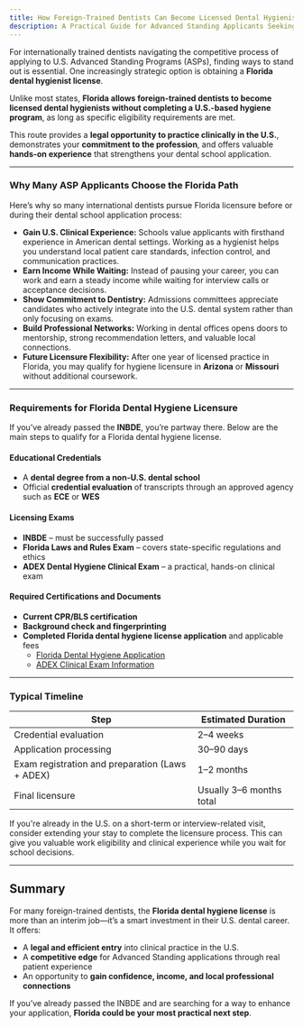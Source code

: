```yaml
---
title: How Foreign-Trained Dentists Can Become Licensed Dental Hygienists
description: A Practical Guide for Advanced Standing Applicants Seeking U.S. Clinical Experience Through Florida Dental Hygiene Licensure
---
```


For internationally trained dentists navigating the competitive process of applying to U.S. Advanced Standing Programs (ASPs), finding ways to stand out is essential. One increasingly strategic option is obtaining a **Florida dental hygienist license**.

Unlike most states, **Florida allows foreign-trained dentists to become licensed dental hygienists without completing a U.S.-based hygiene program**, as long as specific eligibility requirements are met.

This route provides a **legal opportunity to practice clinically in the U.S.**, demonstrates your **commitment to the profession**, and offers valuable **hands-on experience** that strengthens your dental school application.

---

### Why Many ASP Applicants Choose the Florida Path

Here’s why so many international dentists pursue Florida licensure before or during their dental school application process:

- **Gain U.S. Clinical Experience:** Schools value applicants with firsthand experience in American dental settings. Working as a hygienist helps you understand local patient care standards, infection control, and communication practices.
- **Earn Income While Waiting:** Instead of pausing your career, you can work and earn a steady income while waiting for interview calls or acceptance decisions.
- **Show Commitment to Dentistry:** Admissions committees appreciate candidates who actively integrate into the U.S. dental system rather than only focusing on exams.
- **Build Professional Networks:** Working in dental offices opens doors to mentorship, strong recommendation letters, and valuable local connections.
- **Future Licensure Flexibility:** After one year of licensed practice in Florida, you may qualify for hygiene licensure in **Arizona** or **Missouri** without additional coursework.

---

### Requirements for Florida Dental Hygiene Licensure

If you’ve already passed the **INBDE**, you’re partway there. Below are the main steps to qualify for a Florida dental hygiene license.

#### Educational Credentials

- A **dental degree from a non-U.S. dental school**
- Official **credential evaluation** of transcripts through an approved agency such as **ECE** or **WES**

#### Licensing Exams

- **INBDE** – must be successfully passed
- **Florida Laws and Rules Exam** – covers state-specific regulations and ethics
- **ADEX Dental Hygiene Clinical Exam** – a practical, hands-on clinical exam

#### Required Certifications and Documents

- **Current CPR/BLS certification**
- **Background check and fingerprinting**
- **Completed Florida dental hygiene license application** and applicable fees
  - [Florida Dental Hygiene Application]({{states.florida.dentalHygieneApp}})
  - [ADEX Clinical Exam Information](https://adextesting.org/)

---

### Typical Timeline

| Step                                            | Estimated Duration       |
| ----------------------------------------------- | ------------------------ |
| Credential evaluation                           | 2–4 weeks                |
| Application processing                          | 30–90 days               |
| Exam registration and preparation (Laws + ADEX) | 1–2 months               |
| Final licensure                                 | Usually 3–6 months total |

<Aside>
  If you're already in the U.S. on a short-term or interview-related visit, consider extending your
  stay to complete the licensure process. This can give you valuable work eligibility and clinical
  experience while you wait for school decisions.
</Aside>

---

## Summary

For many foreign-trained dentists, the **Florida dental hygiene license** is more than an interim job—it’s a smart investment in their U.S. dental career. It offers:

- A **legal and efficient entry** into clinical practice in the U.S.
- A **competitive edge** for Advanced Standing applications through real patient experience
- An opportunity to **gain confidence, income, and local professional connections**

If you’ve already passed the INBDE and are searching for a way to enhance your application, **Florida could be your most practical next step**.
